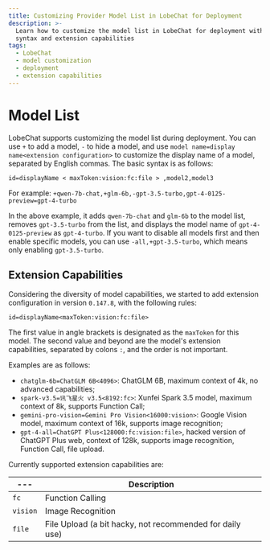 ```yaml
---
title: Customizing Provider Model List in LobeChat for Deployment
description: >-
  Learn how to customize the model list in LobeChat for deployment with the
  syntax and extension capabilities
tags:
  - LobeChat
  - model customization
  - deployment
  - extension capabilities
---
```


# Model List

LobeChat supports customizing the model list during deployment. You can use `+` to add a model, `-` to hide a model, and use `model name=display name<extension configuration>` to customize the display name of a model, separated by English commas. The basic syntax is as follows:

```shell
id=displayName < maxToken:vision:fc:file > ,model2,model3
```

For example: `+qwen-7b-chat,+glm-6b,-gpt-3.5-turbo,gpt-4-0125-preview=gpt-4-turbo`

In the above example, it adds `qwen-7b-chat` and `glm-6b` to the model list, removes `gpt-3.5-turbo` from the list, and displays the model name of `gpt-4-0125-preview` as `gpt-4-turbo`. If you want to disable all models first and then enable specific models, you can use `-all,+gpt-3.5-turbo`, which means only enabling `gpt-3.5-turbo`.

## Extension Capabilities

Considering the diversity of model capabilities, we started to add extension configuration in version `0.147.8`, with the following rules:

```shell
id=displayName<maxToken:vision:fc:file>
```

The first value in angle brackets is designated as the `maxToken` for this model. The second value and beyond are the model's extension capabilities, separated by colons `:`, and the order is not important.

Examples are as follows:

- `chatglm-6b=ChatGLM 6B<4096>`: ChatGLM 6B, maximum context of 4k, no advanced capabilities;
- `spark-v3.5=讯飞星火 v3.5<8192:fc>`: Xunfei Spark 3.5 model, maximum context of 8k, supports Function Call;
- `gemini-pro-vision=Gemini Pro Vision<16000:vision>`: Google Vision model, maximum context of 16k, supports image recognition;
- `gpt-4-all=ChatGPT Plus<128000:fc:vision:file>`, hacked version of ChatGPT Plus web, context of 128k, supports image recognition, Function Call, file upload.

Currently supported extension capabilities are:

| ---      | Description                                              |
| -------- | -------------------------------------------------------- |
| `fc`     | Function Calling                                         |
| `vision` | Image Recognition                                        |
| `file`   | File Upload (a bit hacky, not recommended for daily use) |
